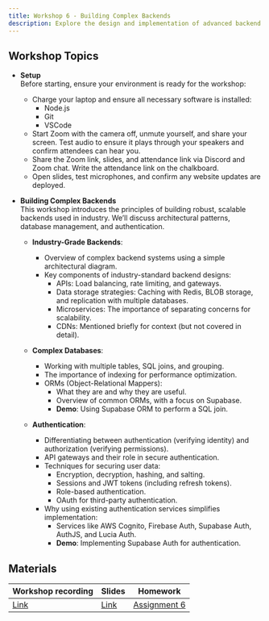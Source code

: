 ```yaml
---
title: Workshop 6 - Building Complex Backends
description: Explore the design and implementation of advanced backend systems, including multi-table databases, microservices, and authentication techniques.
---
```


## Workshop Topics

- **Setup**  
  Before starting, ensure your environment is ready for the workshop:

  - Charge your laptop and ensure all necessary software is installed:
    - Node.js
    - Git
    - VSCode
  - Start Zoom with the camera off, unmute yourself, and share your screen. Test audio to ensure it plays through your speakers and confirm attendees can hear you.
  - Share the Zoom link, slides, and attendance link via Discord and Zoom chat. Write the attendance link on the chalkboard.
  - Open slides, test microphones, and confirm any website updates are deployed.

- **Building Complex Backends**  
  This workshop introduces the principles of building robust, scalable backends used in industry. We’ll discuss architectural patterns, database management, and authentication.

  - **Industry-Grade Backends**:

    - Overview of complex backend systems using a simple architectural diagram.
    - Key components of industry-standard backend designs:
      - APIs: Load balancing, rate limiting, and gateways.
      - Data storage strategies: Caching with Redis, BLOB storage, and replication with multiple databases.
      - Microservices: The importance of separating concerns for scalability.
      - CDNs: Mentioned briefly for context (but not covered in detail).

  - **Complex Databases**:

    - Working with multiple tables, SQL joins, and grouping.
    - The importance of indexing for performance optimization.
    - ORMs (Object-Relational Mappers):
      - What they are and why they are useful.
      - Overview of common ORMs, with a focus on Supabase.
      - **Demo**: Using Supabase ORM to perform a SQL join.

  - **Authentication**:
    - Differentiating between authentication (verifying identity) and authorization (verifying permissions).
    - API gateways and their role in secure authentication.
    - Techniques for securing user data:
      - Encryption, decryption, hashing, and salting.
      - Sessions and JWT tokens (including refresh tokens).
      - Role-based authentication.
      - OAuth for third-party authentication.
    - Why using existing authentication services simplifies implementation:
      - Services like AWS Cognito, Firebase Auth, Supabase Auth, AuthJS, and Lucia Auth.
      - **Demo**: Implementing Supabase Auth for authentication.

## Materials

| Workshop recording                                                                                                                                                                                                                                                                                                                                                                                                       | Slides                                                                               | Homework                                          |
| ------------------------------------------------------------------------------------------------------------------------------------------------------------------------------------------------------------------------------------------------------------------------------------------------------------------------------------------------------------------------------------------------------------------------ | ------------------------------------------------------------------------------------ | ------------------------------------------------- |
| [Link](https://northwestern.zoom.us/rec/share/Wiuglc4rT-V5LF9pDE3dLOPnTEtJh6aBrGXcPmbV3v6ZRumElq1eZQF98SVvs-6V.aNg0I3bA8ajdMpOx?startTime=1761607729000) | [Link](https://docs.google.com/presentation/d/1vHVue4QQxVVR_rVBTlNGq8W3T48zj32fN_3Wahf6lFM/edit?usp=sharing) | [Assignment 6](/content/assignments/assignment-6) |
